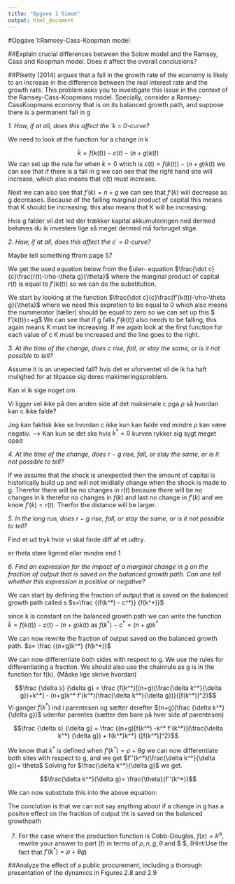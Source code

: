 ```yaml
---
title: "Opgave 1 Simon"
output: html_document
---
```


#Opgave 1:Ramsey-Cass-Koopman model 

##Explain crucial differences between the Solow model and the Ramsey, Cass and Koopman model. Does it affect the overall conclusions?




##Piketty (2014) argues that a fall in the growth rate of the economy is likely to an increase in the difference between the real interest rate and the growth rate. This problem asks you to investigate this issue in the context of the Ramsey-Cass-Koopmans model. Specially, consider a Ramsey-CassKoopmans economy that is on its balanced growth path, and suppose there is a permanent fall in g


*1. How, if at all, does this affect the ˙k = 0-curve?*

We need to look at the function for a change in k 

$$\dot k = f(k(t))- c(t)- (n+g)k(t)$$
We can set up the rule for when $\dot k =0$ which is $c(t)= f(k(t))-(n+g)k(t)$ we can see that if there is a fall in g we can see that the right hand site will increase, which also means that c(t) must increase. 

Next we can also see that $f'(k)=n+g$ we can see that $f'(k)$ will decrease as g decreases. Because of the falling marginal product of capital this means that K should be increasing. this also means that K will be increasing. 

Hvis g falder vil det led der trækker kapital akkumuleringen ned dermed behøves du ik investere lige så meget dermed må forbruget stige. 


*2. How, if at all, does this affect the c˙ = 0-curve?*

Maybe tell something ffrom page 57

We get the used equation below from the Euler- equation $\frac{\dot c}{c}\frac{r(t)-\rho-\theta g}{\theta}$ where the marginal product of capital  $r(t)$ is equal to $f'(k(t))$ so we can do the substitution. 

We start by looking at the function $\frac{\dot c}{c}\frac{f'(k(t))-\rho-\theta g}{\theta}$ where we need this expretion to be equal to 0 which also means the nummerator (tæller) should be equal to zero so we can set up this 
$ f'(k(t))=\rho+\theta g$ We can see that if g falls $f'(k(t))$ also needs to be falling, this again means K must be increasing. If we again look at the first function for each value of c K must be increased and the line goes to the right. 

*3. At the time of the change, does c rise, fall, or stay the same, or is it not possible to tell?*

Assume it is an unepected fall? hvis det er uforventet vil de ik ha haft mulighed for at tilpasse sig deres makimeringsproblem. 

Kan vi ik sige noget om 

Vi ligger vel ikke på den anden side af det maksimale c pga $\rho$ så hvordan kan c ikke falde?

Jeg kan faktisk ikke se hvordan c ikke kun kan falde ved mindre $\rho$ kan være negativ. --> Kan kun se det ske hvis $k^*=0$ kurven rykker sig sygt meget opad 


*4. At the time of the change, does r − g rise, fall, or stay the same, or is it not possible to tell?*

If we assume that the shock is unexpected then the amount of capital is historically build up and will not imidially change when the shock is made to g. Therefor there will be no changes in $r(t)$ because there will be no changes in k therefor no changes in $f(k)$ and last no change in $f'(k)$ and we know $f'(k)= r(t)$. Therfor the distance will be larger. 


*5. In the long run, does r − g rise, fall, or stay the same, or is it not possible to tell?*

Find et ud tryk hvor vi skal finde diff af et udtry. 

er theta støre ligmed eller mindre end 1

*6. Find an expression for the impact of a marginal change in g on the fraction of output that is saved on the balanced growth path. Can one tell whether this expression is positive or negative?*

We can start by defining the fraction of output that is saved on the balanced growth path called s $s=\frac {(f(k^*) - c^*)} {f(k^*)}$ 

since k is constant on the balanced growth path we can write the function $\dot k = f(k(t))- c(t)- (n+g)k(t)$ as $f(k^*) - c^*= (n+g)k^*$

We can now rewrite the fraction of output saved on the balanced growth path. $s= \frac {(n+g)k^*} {f(k^*)}$

We can now differentiate both sides with respect to g. We use the rules for differentiating a fraction. We should also use the chainrule as g is in the function for f(k). (Måske lige skrive hvordan)

$$\frac {\delta s} {\delta g} = \frac {f(k^*)[(n+g)(\frac{\delta k^*}{\delta g})+k^*] - (n+g)k^* f'(k^*)(\frac{\delta k^*}{\delta g})}{[f(k^*)]^2}$$
Vi ganger $f(k^*)$ ind i parentesen og sætter derefter $(n+g)(\frac {\delta k^*}{\delta g})$ udenfor parentes (sætter den bare på hver side af parentesen)

$$\frac {\delta s} {\delta g} = \frac {(n+g)[f(k^*) -k^* f'(k^*)](\frac{\delta k^*} {\delta g}) + f(k^*)k^*} {[f(k^*)]^2}$$

We know that $k^*$ is defined when $f'(k^*)= \rho + \theta g$ we can now differentiate both sites with respect to g, and we get $f''(k^*)(\frac{\delta k^*}{\delta g})= \theta$ Solving for $\frac{\delta k^*}{\delta g}$ we get. 

$$\frac{\delta k^*}{\delta g}= \frac{\theta}{f''(k^*)}$$

We can now substitute this into the above equation:




The conclution is that we can not say anything about if a change in g has a positve effect on the fraction of output tht is saved on the balanced growthpath 



7. For the case where the production function is Cobb-Douglas, $f(x) =k^\alpha$, rewrite your answer to part (f) in terms of $\rho, n, g, \theta$ and $ \alpha$, (Hint:Use the fact that $f'(k^*) = \rho + \theta g$) 




##Analyze the effect of a public procurement, including a thorough presentation of the dynamics in Figures 2.8 and 2.9


